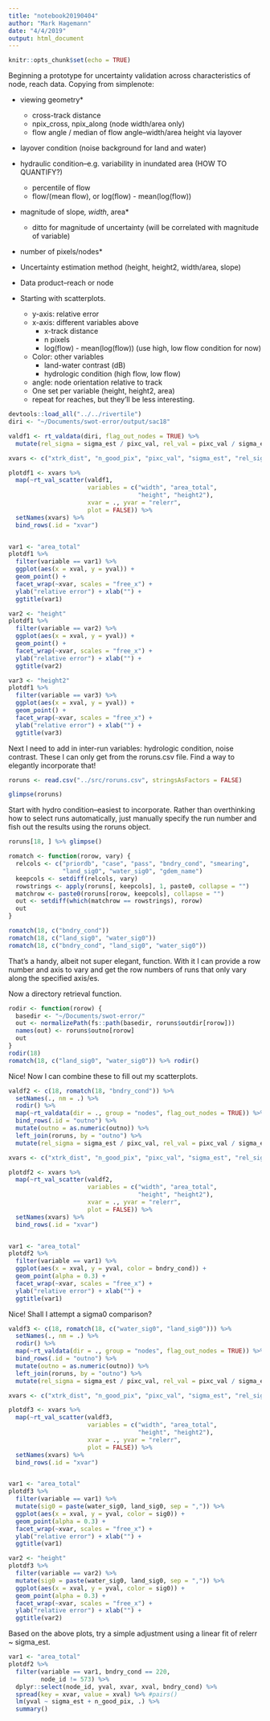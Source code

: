 ```yaml
---
title: "notebook20190404"
author: "Mark Hagemann"
date: "4/4/2019"
output: html_document
---
```


```r
knitr::opts_chunk$set(echo = TRUE)
```

Beginning a prototype for uncertainty validation across characteristics of node, reach data. Copying from simplenote:

- viewing geometry* 
	- cross-track distance
	- npix_cross, npix_along (node width/area only)
	- flow angle / median of flow angle--width/area height via layover
- layover condition (noise background for land and water)
- hydraulic condition--e.g. variability in inundated area (HOW TO QUANTIFY?)
	- percentile of flow
	- flow/(mean flow), or log(flow) - mean(log(flow)) 
- magnitude of slope*, width*, area*
	- ditto for magnitude of uncertainty (will be correlated with magnitude of variable)
- number of pixels/nodes*
- Uncertainty estimation method (height, height2, width/area, slope)
- Data product--reach or node

- Starting with scatterplots. 
    - y-axis: relative error
    - x-axis: different variables above
        - x-track distance
        - n pixels
        - log(flow) - mean(log(flow)) (use high, low flow condition for now)
    - Color: other variables
        - land-water contrast (dB)
        - hydrologic condition (high flow, low flow)
    - angle: node orientation relative to track
    - One set per variable (height, height2, area)
    - repeat for reaches, but they'll be less interesting. 

```r
devtools::load_all("../../rivertile")
diri <- "~/Documents/swot-error/output/sac18"

valdf1 <- rt_valdata(diri, flag_out_nodes = TRUE) %>% 
  mutate(rel_sigma = sigma_est / pixc_val, rel_val = pixc_val / sigma_est)

xvars <- c("xtrk_dist", "n_good_pix", "pixc_val", "sigma_est", "rel_sigma", "rel_val")

plotdf1 <- xvars %>% 
  map(~rt_val_scatter(valdf1, 
                      variables = c("width", "area_total",
                                    "height", "height2"),
                      xvar = ., yvar = "relerr", 
                      plot = FALSE)) %>% 
  setNames(xvars) %>% 
  bind_rows(.id = "xvar")


var1 <- "area_total"
plotdf1 %>% 
  filter(variable == var1) %>% 
  ggplot(aes(x = xval, y = yval)) + 
  geom_point() +
  facet_wrap(~xvar, scales = "free_x") +
  ylab("relative error") + xlab("") +
  ggtitle(var1)

var2 <- "height"
plotdf1 %>% 
  filter(variable == var2) %>% 
  ggplot(aes(x = xval, y = yval)) + 
  geom_point() +
  facet_wrap(~xvar, scales = "free_x") +
  ylab("relative error") + xlab("") +
  ggtitle(var2)

var3 <- "height2"
plotdf1 %>% 
  filter(variable == var3) %>% 
  ggplot(aes(x = xval, y = yval)) + 
  geom_point() +
  facet_wrap(~xvar, scales = "free_x") +
  ylab("relative error") + xlab("") +
  ggtitle(var3)
```

Next I need to add in inter-run variables: hydrologic condition, noise contrast. These I can only get from the roruns.csv file. Find a way to elegantly incorporate that!

```r
roruns <- read.csv("../src/roruns.csv", stringsAsFactors = FALSE)

glimpse(roruns)
```

Start with hydro condition--easiest to incorporate. Rather than overthinking how to select runs automatically, just manually specify the run number and fish out the results using the roruns object. 

```r
roruns[18, ] %>% glimpse()

romatch <- function(rorow, vary) {
  relcols <- c("priordb", "case", "pass", "bndry_cond", "smearing",
               "land_sig0", "water_sig0", "gdem_name")
  keepcols <- setdiff(relcols, vary)
  rowstrings <- apply(roruns[, keepcols], 1, paste0, collapse = "")
  matchrow <- paste0(roruns[rorow, keepcols], collapse = "")
  out <- setdiff(which(matchrow == rowstrings), rorow)
  out
}

romatch(18, c("bndry_cond"))
romatch(18, c("land_sig0", "water_sig0"))
romatch(18, c("bndry_cond", "land_sig0", "water_sig0"))
```

That's a handy, albeit not super elegant, function. With it I can provide a row number and axis to vary and get the row numbers of runs that only vary along the specified axis/es. 

Now a directory retrieval function. 

```r
rodir <- function(rorow) {
  basedir <- "~/Documents/swot-error/"
  out <- normalizePath(fs::path(basedir, roruns$outdir[rorow]))
  names(out) <- roruns$outno[rorow]
  out
}
rodir(18)
romatch(18, c("land_sig0", "water_sig0")) %>% rodir()
```

Nice! Now I can combine these to fill out my scatterplots. 

```r
valdf2 <- c(18, romatch(18, "bndry_cond")) %>% 
  setNames(., nm = .) %>% 
  rodir() %>% 
  map(~rt_valdata(dir = ., group = "nodes", flag_out_nodes = TRUE)) %>% 
  bind_rows(.id = "outno") %>% 
  mutate(outno = as.numeric(outno)) %>% 
  left_join(roruns, by = "outno") %>% 
  mutate(rel_sigma = sigma_est / pixc_val, rel_val = pixc_val / sigma_est)

xvars <- c("xtrk_dist", "n_good_pix", "pixc_val", "sigma_est", "rel_sigma", "rel_val")

plotdf2 <- xvars %>% 
  map(~rt_val_scatter(valdf2, 
                      variables = c("width", "area_total",
                                    "height", "height2"),
                      xvar = ., yvar = "relerr", 
                      plot = FALSE)) %>% 
  setNames(xvars) %>% 
  bind_rows(.id = "xvar")


var1 <- "area_total"
plotdf2 %>% 
  filter(variable == var1) %>% 
  ggplot(aes(x = xval, y = yval, color = bndry_cond)) + 
  geom_point(alpha = 0.3) +
  facet_wrap(~xvar, scales = "free_x") +
  ylab("relative error") + xlab("") +
  ggtitle(var1)
```

Nice! Shall I attempt a sigma0 comparison?

```r
valdf3 <- c(18, romatch(18, c("water_sig0", "land_sig0"))) %>% 
  setNames(., nm = .) %>% 
  rodir() %>% 
  map(~rt_valdata(dir = ., group = "nodes", flag_out_nodes = TRUE)) %>% 
  bind_rows(.id = "outno") %>% 
  mutate(outno = as.numeric(outno)) %>% 
  left_join(roruns, by = "outno") %>% 
  mutate(rel_sigma = sigma_est / pixc_val, rel_val = pixc_val / sigma_est)

xvars <- c("xtrk_dist", "n_good_pix", "pixc_val", "sigma_est", "rel_sigma", "rel_val")

plotdf3 <- xvars %>% 
  map(~rt_val_scatter(valdf3, 
                      variables = c("width", "area_total",
                                    "height", "height2"),
                      xvar = ., yvar = "relerr", 
                      plot = FALSE)) %>% 
  setNames(xvars) %>% 
  bind_rows(.id = "xvar")


var1 <- "area_total"
plotdf3 %>% 
  filter(variable == var1) %>% 
  mutate(sig0 = paste(water_sig0, land_sig0, sep = ",")) %>% 
  ggplot(aes(x = xval, y = yval, color = sig0)) + 
  geom_point(alpha = 0.3) +
  facet_wrap(~xvar, scales = "free_x") +
  ylab("relative error") + xlab("") +
  ggtitle(var1)

var2 <- "height"
plotdf3 %>% 
  filter(variable == var2) %>% 
  mutate(sig0 = paste(water_sig0, land_sig0, sep = ",")) %>% 
  ggplot(aes(x = xval, y = yval, color = sig0)) + 
  geom_point(alpha = 0.3) +
  facet_wrap(~xvar, scales = "free_x") +
  ylab("relative error") + xlab("") +
  ggtitle(var2)
```

Based on the above plots, try a simple adjustment using a linear fit of relerr ~ sigma_est.

```r

var1 <- "area_total"
plotdf2 %>% 
  filter(variable == var1, bndry_cond == 220,
         node_id != 573) %>% 
  dplyr::select(node_id, yval, xvar, xval, bndry_cond) %>%
  spread(key = xvar, value = xval) %>% #pairs()
  lm(yval ~ sigma_est + n_good_pix, .) %>% 
  summary()

```

